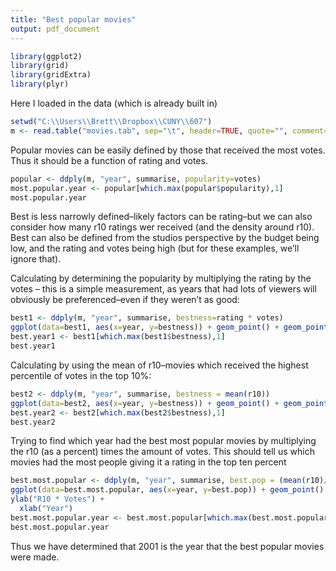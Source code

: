 ```yaml
---
title: "Best popular movies"
output: pdf_document
---
```



```r
library(ggplot2)
library(grid)
library(gridExtra)
library(plyr)
```

Here I loaded in the data (which is already built in)
```r
setwd("C:\\Users\\Brett\\Dropbox\\CUNY\\607")
m <- read.table("movies.tab", sep="\t", header=TRUE, quote="", comment="")
```
Popular movies can be easily defined by those that received the most votes. Thus it should be a function of rating and votes.

```r
popular <- ddply(m, "year", summarise, popularity=votes)
most.popular.year <- popular[which.max(popular$popularity),1]
most.popular.year
```
Best is less narrowly defined--likely factors can be rating--but we can also consider how many r10 ratings wer received (and the density around r10). 
Best can also be defined from the studios perspective by the budget being low, and the rating and votes being high (but for these examples, we'll ignore that).

Calculating by determining the popularity by multiplying the rating by the votes -- this is a simple measurement, as years that had lots of viewers will obviously be preferenced--even if they weren't as good:

```r
best1 <- ddply(m, "year", summarise, bestness=rating * votes)
ggplot(data=best1, aes(x=year, y=bestness)) + geom_point() + geom_point(aes(x=year[which.max(bestness)], y=bestness[which.max(bestness)]), col="Red")
best.year1 <- best1[which.max(best1$bestness),1]
best.year1
```

Calculating by using the mean of r10--movies which received the highest percentile of votes in the top 10%:

```r
best2 <- ddply(m, "year", summarise, bestness = mean(r10))
ggplot(data=best2, aes(x=year, y=bestness)) + geom_point() + geom_point(aes(x=year[which.max(bestness)], y=bestness[which.max(bestness)]), col="Red") + geom_smooth()
best.year2 <- best2[which.max(best2$bestness),1]
best.year2
```
Trying to find which year had the best most popular movies by multiplying the r10 (as a percent) times the amount of votes. This should tell us which movies had the most people giving it a rating in the top ten percent
```r
best.most.popular <- ddply(m, "year", summarise, best.pop = (mean(r10)/10) * votes)
ggplot(data=best.most.popular, aes(x=year, y=best.pop)) + geom_point() + geom_point(aes(x=year[which.max(best.pop)], y=best.pop[which.max(best.pop)]), col="Red") +           ggtitle("Best popular movies by year") +
ylab("R10 * Votes") +
  xlab("Year")
best.most.popular.year <- best.most.popular[which.max(best.most.popular$best.pop), 1]
best.most.popular.year
```

Thus we have determined that 2001 is the year that the best popular movies were made.